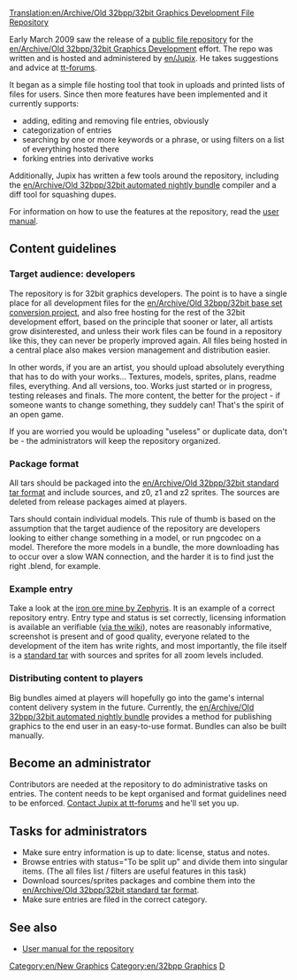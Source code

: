 [[Translation:en/Archive/Old 32bpp/32bit Graphics Development File Repository]]
{{en/Outdated|References outdated forum threads etc.  The 32bpp project referred to in this section is, as of 2017, dead}}



Early March 2009 saw the release of a [http://jupix.info/openttd/gfxdev-repo/ public file repository] for the [[en/Archive/Old 32bpp/32bit Graphics Development]] effort. The repo was written and is hosted and administered by [[en/Jupix]]. He takes suggestions and advice at [http://www.tt-forums.net/viewtopic.php?f=36&t=42293 tt-forums].

It began as a simple file hosting tool that took in uploads and printed lists of files for users. Since then more features have been implemented and it currently supports:

* adding, editing and removing file entries, obviously
* categorization of entries
* searching by one or more keywords or a phrase, or using filters on a list of everything hosted there
* forking entries into derivative works

Additionally, Jupix has written a few tools around the repository, including the [[en/Archive/Old 32bpp/32bit automated nightly bundle]] compiler and a diff tool for squashing dupes.

For information on how to use the features at the repository, read the [[en/Archive/Old 32bpp/32bit Graphics Development File Repository User Manual|user manual]].

==Content guidelines==

===Target audience: developers===

The repository is for 32bit graphics developers. The point is to have a single place for all development files for the [[en/Archive/Old 32bpp/32bit base set conversion project]], and also free hosting for the rest of the 32bit development effort, based on the principle that sooner or later, all artists grow disinterested, and unless their work files can be found in a repository like this, they can never be properly improved again. All files being hosted in a central place also makes version management and distribution easier.

In other words, if you are an artist, you should upload absolutely everything that has to do with your works... Textures, models, sprites, plans, readme files, everything. And all versions, too. Works just started or in progress, testing releases and finals. The more content, the better for the project - if someone wants to change something, they suddely can! That's the spirit of an open game.

If you are worried you would be uploading "useless" or duplicate data, don't be - the administrators will keep the repository organized. 

===Package format===

All tars should be packaged into the [[en/Archive/Old 32bpp/32bit standard tar format]] and include sources, and z0, z1 and z2 sprites. The sources are deleted from release packages aimed at players.

Tars should contain individual models. This rule of thumb is based on the assumption that the target audience of the repository are developers looking to either change something in a model, or run pngcodec on a model. Therefore the more models in a bundle, the more downloading has to occur over a slow WAN connection, and the harder it is to find just the right .blend, for example.

===Example entry===

Take a look at the [http://jupix.info/openttd/gfxdev-repo/index.php?act=file&id=195 iron ore mine by Zephyris]. It is an example of a correct repository entry. Entry type and status is set correctly, licensing information is available an verifiable ([[en/Archive/Old 32bpp/32bit Graphics Licensing|via the wiki]]), notes are reasonably informative, screenshot is present and of good quality, everyone related to the development of the item has write rights, and most importantly, the file itself is a [[en/Archive/Old 32bpp/32bit standard tar format|standard tar]] with sources and sprites for all zoom levels included.

===Distributing content to players===

Big bundles aimed at players will hopefully go into the game's internal content delivery system in the future. Currently, the [[en/Archive/Old 32bpp/32bit automated nightly bundle]] provides a method for publishing graphics to the end user in an easy-to-use format. Bundles can also be built manually.

==Become an administrator==

Contributors are needed at the repository to do administrative tasks on entries. The content needs to be kept organised and format guidelines need to be enforced. [http://www.tt-forums.net/ucp.php?i=pm&mode=compose&u=6127 Contact Jupix at tt-forums] and he'll set you up.

==Tasks for administrators==

* Make sure entry information is up to date: license, status and notes.
* Browse entries with status="To be split up" and divide them into singular items. (The all files list / filters are useful features in this task)
* Download sources/sprites packages and combine them into the [[en/Archive/Old 32bpp/32bit standard tar format]].
* Make sure entries are filed in the correct category.

==See also==

* [[en/Archive/Old 32bpp/32bit Graphics Development File Repository User Manual|User manual for the repository]]


{{en/Navbox Graphics Development}}

[[Category:en/New Graphics]][[Category:en/32bpp Graphics]][[Category:en/32bpp Graphics Developer resources|D]]